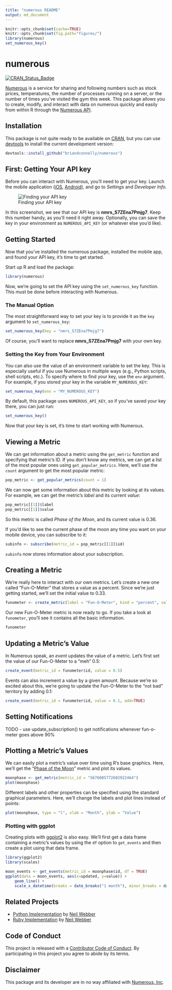 ```yaml
---
title: "numerous README"
output: md_document
---
```


```r
knitr::opts_chunk$set(cache=TRUE)
knitr::opts_chunk$set(fig.path="figures/")
library(numerous)
set_numerous_key()
```

# numerous

[![CRAN_Status_Badge](http://www.r-pkg.org/badges/version/numerous)](http://cran.r-project.org/package=numerous)

[Numerous](http://numerousapp.com) is a service for sharing and following numbers such as stock prices, temperatures, the number of processes running on a server, or the number of times you've visited the gym this week.
This package allows you to create, modify, and interact with data on numerous quickly and easily from within R through the [Numerous API](https://developer.numerousapp.com).


## Installation

This package is not quite ready to be available on [CRAN](http://cran.r-project.org), but you can use [devtools](http://cran.r-project.org/web/packages/devtools/index.html) to install the current development version:

```r
devtools::install_github("briandconnelly/numerous")
```


## First: Getting Your API key

Before you can interact with Numerous, you'll need to get your key.
Launch the mobile application ([iOS](https://itunes.apple.com/us/app/numerous-lifes-most-important/id797642904?mt=8), [Android](https://play.google.com/store/apps/details?id=com.numerousapp)), and go to *Settings* and *Developer Info*.

![Finding your API key](https://raw.githubusercontent.com/briandconnelly/numerous/master/figures/screenshot_apikey.png)

In this screenshot, we see that our API key is **nmrs_S7ZEna7Pmjg7**.
Keep this number handy, as you'll need it right away.
Optionally, you can save the key in your environment as `NUMEROUS_API_KEY` (or whatever else you'd like).


## Getting Started

Now that you've installed the numerous package, installed the mobile app, and found your API key, it's time to get started.

Start up R and load the package:

```r
library(numerous)
```

Now, we're going to set the API key using the `set_numerous_key` function.
This must be done before interacting with Numerous.


### The Manual Option

The most straightforward way to set your key is to provide it as the `key` argument to `set_numerous_key`:

```r
set_numerous_key(key = "nmrs_S7ZEna7Pmjg7")
```

Of course, you'll want to replace **nmrs_S7ZEna7Pmjg7** with your own key.


### Setting the Key from Your Environment

You can also use the value of an environment variable to set the key.
This is especially useful if you use Numerous in multiple ways (e.g., Python scripts, shell scripts, etc.).
To specify where to find your key, use the `env` argument.
For example, if you stored your key in the variable `MY_NUMEROUS_KEY`:

```r
set_numerous_key(env = "MY_NUMEROUS_KEY")
```

By default, this package uses `NUMEROUS_API_KEY`, so if you've saved your key there, you can just run:

```r
set_numerous_key()
```

Now that your key is set, it's time to start working with Numerous.


## Viewing a Metric

We can get information about a metric using the `get_metric` function and specifying that
metric's ID. If you don't know any metrics, we can get a list of the most popular ones
using `get_popular_metrics`. Here, we'll use the `count` argument to get the most popular metric:

```r
pop_metric <- get_popular_metrics(count = 1)
```

We can now get some information about this metric by looking at its values. For example,
we can get the metric's *label* and its current *value*:

```r
pop_metric[[1]]$label
pop_metric[[1]]$value
```

So this metric is called *Phase of the Moon*, and its current value is 0.36.

If you'd like to see the current phase of the moon any time you want on your mobile device, you can subscribe to it:

```r
subinfo <- subscribe(metric_id = pop_metric[[1]]$id)
```

`subinfo` now stores information about your subscription.


## Creating a Metric

We're really here to interact with our own metrics. Let's create a new one
called "Fun-O-Meter" that stores a value as a percent. Since we're just getting
started, we'll set the initial value to 0.33.

```r
funometer <- create_metric(label = "Fun-O-Meter", kind = "percent", value = 0.33)
```

Our new Fun-O-Meter metric is now ready to go. If you take a look at `funometer`,
you'll see it contains all the basic information.

```r
funometer
```


## Updating a Metric's Value

In Numerous speak, an *event* updates the value of a metric. Let's first set the
value of our Fun-O-Meter to a "meh" 0.5:

```r
create_event(metric_id = funometer$id, value = 0.5)
```

Events can also increment a value by a given amount. Because we're so excited about
this, we're going to update the Fun-O-Meter to the "not bad" territory by adding
0.1:

```r
create_event(metric_id = funometer$id, value = 0.1, add=TRUE)
```


## Setting Notifications

TODO - use update_subscription() to get notifications whenever fun-o-meter goes above 90%


## Plotting a Metric's Values

We can easily plot a metric's value over time using R's base graphics. Here,
we'll get the "[Phase of the Moon](http://n.numerousapp.com/m/174g84eoxlja8)" metric and plot its values.

```r
moonphase <- get_metric(metric_id = "5676005772602922464")
plot(moonphase)
```

Different labels and other properties can be specified using the
standard graphical parameters. Here, we'll change the labels and plot lines 
instead of points:

```r
plot(moonphase, type = "l", xlab = "Month", ylab = "Value")
```


### Plotting with ggplot

Creating plots with [ggplot2](http://cran.r-project.org/web/packages/ggplot2/index.html) is also
easy. We'll first get a data frame containing a metric's values by using the `df`
option to `get_events` and then create a plot using that data frame.

```r
library(ggplot2)
library(scales)

moon_events <- get_events(metric_id = moonphase$id, df = TRUE)
ggplot(data = moon_events, aes(x=updated, y=value)) +
    geom_line() +
    scale_x_datetime(breaks = date_breaks("1 month"), minor_breaks = date_breaks("1 week"))
```


## Related Projects

- [Python Implementation](https://github.com/outofmbufs/Nappy) by [Neil Webber](http://www.neilwebber.com/)
- [Ruby Implementation](https://github.com/outofmbufs/numeruby) by [Neil Webber](http://www.neilwebber.com/)


## Code of Conduct

This project is released with a [Contributor Code of Conduct](CONDUCT.md). By participating in this project you agree to abide by its terms.


## Disclaimer

This package and its developer are in no way affiliated with [Numerous, Inc](http://numerousapp.com).
